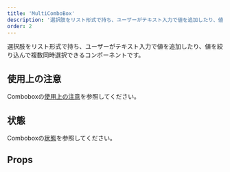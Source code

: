 ```yaml
---
title: 'MultiComboBox'
description: '選択肢をリスト形式で持ち、ユーザーがテキスト入力で値を追加したり、値を絞り込んで複数同時選択できるコンポーネントです。'
order: 2
---
```


選択肢をリスト形式で持ち、ユーザーがテキスト入力で値を追加したり、値を絞り込んで複数同時選択できるコンポーネントです。

## 使用上の注意

Comboboxの[使用上の注意](/products/components/combo-box/#h2-0)を参照してください。

## 状態

Comboboxの[状態](/products/components/combo-box/#h2-1)を参照してください。

## Props

<ComponentPropsTable name="MultiComboBox" showTitle />

